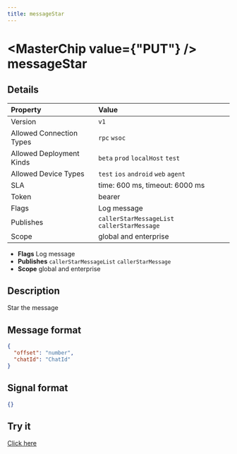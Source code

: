 ```yaml
---
title: messageStar
---
```



# <MasterChip value={"PUT"} /> messageStar

## Details

| Property | Value | 
| :--- | :--- | 
| Version | `v1` |
| Allowed Connection Types | `rpc` `wsoc`  |
| Allowed Deployment Kinds | `beta` `prod` `localHost` `test`  |
| Allowed Device Types | `test` `ios` `android` `web` `agent`  |
| SLA | time: 600 ms, timeout: 6000 ms |
| Token | bearer |
| Flags | Log message |
| Publishes | `callerStarMessageList` `callerStarMessage`  |
| Scope | global and enterprise |


- **Flags** Log message
- **Publishes** `callerStarMessageList` `callerStarMessage` 
- **Scope** global and enterprise


## Description

Star the message

## Message format

```json
{
  "offset": "number",
  "chatId": "ChatId"
}
```

## Signal format

```json
{}
```

## Try it

[Click here](https://web.neome.ai/api?path=home_drawer_messageStar)

